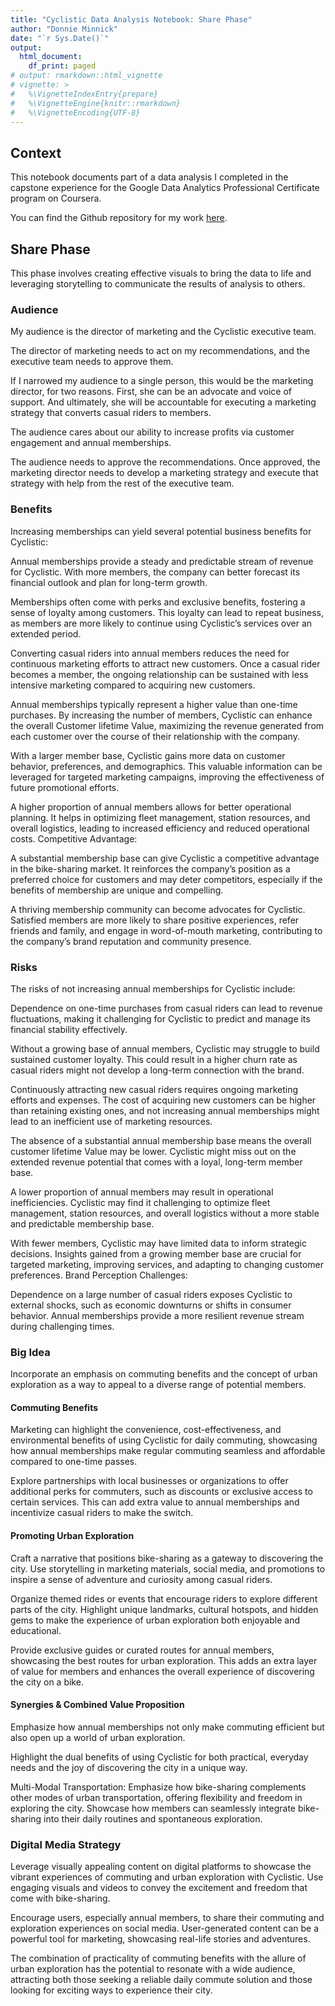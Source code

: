 ```yaml
---
title: "Cyclistic Data Analysis Notebook: Share Phase"
author: "Donnie Minnick"
date: "`r Sys.Date()`"
output:
  html_document:
    df_print: paged
# output: rmarkdown::html_vignette
# vignette: >
#   %\VignetteIndexEntry{prepare}
#   %\VignetteEngine{knitr::rmarkdown}
#   %\VignetteEncoding{UTF-8}
---
```


## Context

This notebook documents part of a data analysis I completed in the capstone experience for the Google Data Analytics Professional Certificate program on Coursera.

You can find the Github repository for my work [here](https://github.com/dtminnick/cyclistic).

## Share Phase

This phase involves creating effective visuals to bring the data to life and leveraging storytelling to communicate the results of analysis to others.

### Audience

My audience is the director of marketing and the Cyclistic executive team.

The director of marketing needs to act on my recommendations, and the executive team needs to approve them.

If I narrowed my audience to a single person, this would be the marketing director, for two reasons.  First, she can be an advocate and voice of support.  And ultimately, she will be accountable for executing a marketing strategy that converts casual riders to members.

The audience cares about our ability to increase profits via customer engagement and annual memberships.  

The audience needs to approve the recommendations.  Once approved, the marketing director needs to develop a marketing strategy and execute that strategy with help from the rest of the executive team.

### Benefits

Increasing memberships can yield several potential business benefits for Cyclistic:

Annual memberships provide a steady and predictable stream of revenue for Cyclistic. With more members, the company can better forecast its financial outlook and plan for long-term growth.

Memberships often come with perks and exclusive benefits, fostering a sense of loyalty among customers. This loyalty can lead to repeat business, as members are more likely to continue using Cyclistic's services over an extended period.

Converting casual riders into annual members reduces the need for continuous marketing efforts to attract new customers. Once a casual rider becomes a member, the ongoing relationship can be sustained with less intensive marketing compared to acquiring new customers.

Annual memberships typically represent a higher value than one-time purchases. By increasing the number of members, Cyclistic can enhance the overall Customer lifetime Value, maximizing the revenue generated from each customer over the course of their relationship with the company.

With a larger member base, Cyclistic gains more data on customer behavior, preferences, and demographics. This valuable information can be leveraged for targeted marketing campaigns, improving the effectiveness of future promotional efforts.

A higher proportion of annual members allows for better operational planning. It helps in optimizing fleet management, station resources, and overall logistics, leading to increased efficiency and reduced operational costs.
Competitive Advantage:

A substantial membership base can give Cyclistic a competitive advantage in the bike-sharing market. It reinforces the company's position as a preferred choice for customers and may deter competitors, especially if the benefits of membership are unique and compelling.

A thriving membership community can become advocates for Cyclistic. Satisfied members are more likely to share positive experiences, refer friends and family, and engage in word-of-mouth marketing, contributing to the company's brand reputation and community presence.

### Risks

The risks of not increasing annual memberships for Cyclistic include:

Dependence on one-time purchases from casual riders can lead to revenue fluctuations, making it challenging for Cyclistic to predict and manage its financial stability effectively.

Without a growing base of annual members, Cyclistic may struggle to build sustained customer loyalty. This could result in a higher churn rate as casual riders might not develop a long-term connection with the brand.

Continuously attracting new casual riders requires ongoing marketing efforts and expenses. The cost of acquiring new customers can be higher than retaining existing ones, and not increasing annual memberships might lead to an inefficient use of marketing resources.

The absence of a substantial annual membership base means the overall customer lifetime Value may be lower. Cyclistic might miss out on the extended revenue potential that comes with a loyal, long-term member base.

A lower proportion of annual members may result in operational inefficiencies. Cyclistic may find it challenging to optimize fleet management, station resources, and overall logistics without a more stable and predictable membership base.

With fewer members, Cyclistic may have limited data to inform strategic decisions. Insights gained from a growing member base are crucial for targeted marketing, improving services, and adapting to changing customer preferences.
Brand Perception Challenges:

Dependence on a large number of casual riders exposes Cyclistic to external shocks, such as economic downturns or shifts in consumer behavior. Annual memberships provide a more resilient revenue stream during challenging times.

### Big Idea

Incorporate an emphasis on commuting benefits and the concept of urban exploration as a way to appeal to a diverse range of potential members.

#### Commuting Benefits

Marketing can highlight the convenience, cost-effectiveness, and environmental benefits of using Cyclistic for daily commuting, showcasing how annual memberships make regular commuting seamless and affordable compared to one-time passes.

Explore partnerships with local businesses or organizations to offer additional perks for commuters, such as discounts or exclusive access to certain services. This can add extra value to annual memberships and incentivize casual riders to make the switch.

#### Promoting Urban Exploration

Craft a narrative that positions bike-sharing as a gateway to discovering the city. Use storytelling in marketing materials, social media, and promotions to inspire a sense of adventure and curiosity among casual riders.

Organize themed rides or events that encourage riders to explore different parts of the city. Highlight unique landmarks, cultural hotspots, and hidden gems to make the experience of urban exploration both enjoyable and educational.

Provide exclusive guides or curated routes for annual members, showcasing the best routes for urban exploration. This adds an extra layer of value for members and enhances the overall experience of discovering the city on a bike.

#### Synergies & Combined Value Proposition

Emphasize how annual memberships not only make commuting efficient but also open up a world of urban exploration. 

Highlight the dual benefits of using Cyclistic for both practical, everyday needs and the joy of discovering the city in a unique way.

Multi-Modal Transportation: Emphasize how bike-sharing complements other modes of urban transportation, offering flexibility and freedom in exploring the city. Showcase how members can seamlessly integrate bike-sharing into their daily routines and spontaneous exploration.

### Digital Media Strategy

Leverage visually appealing content on digital platforms to showcase the vibrant experiences of commuting and urban exploration with Cyclistic. Use engaging visuals and videos to convey the excitement and freedom that come with bike-sharing.

Encourage users, especially annual members, to share their commuting and exploration experiences on social media. User-generated content can be a powerful tool for marketing, showcasing real-life stories and adventures.

The combination of practicality of commuting benefits with the allure of urban exploration has the potential to resonate with a wide audience, attracting both those seeking a reliable daily commute solution and those looking for exciting ways to experience their city.
